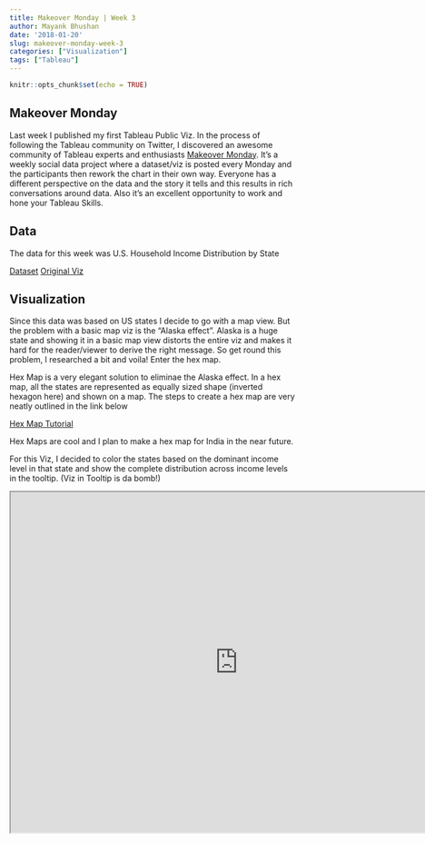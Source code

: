 ```yaml
---
title: Makeover Monday | Week 3
author: Mayank Bhushan
date: '2018-01-20'
slug: makeover-monday-week-3
categories: ["Visualization"]
tags: ["Tableau"]
---
```


```r
knitr::opts_chunk$set(echo = TRUE)
```

## Makeover Monday

Last week I published my first Tableau Public Viz. In the process of following the Tableau community on Twitter, I discovered an awesome community of Tableau experts and enthusiasts [Makeover Monday](http://www.makeovermonday.co.uk/). It's a weekly social data project where a dataset/viz is posted every Monday and the participants then rework the chart in their own way. Everyone has a different perspective on the data and the story it tells and this results in rich conversations around data. Also it's an excellent opportunity to work and hone your Tableau Skills.


## Data

The data for this week was U.S. Household Income Distribution by State

[Dataset](https://data.world/makeovermonday/2018-w-3-u-s-household-income-distribution-by-state)
[Original Viz](http://www.visualcapitalist.com/household-income-distribution-u-s-state/)

## Visualization

Since this data was based on US states I decide to go with a map view. But the problem with a basic map viz is the "Alaska effect". Alaska is a huge state and showing it in a basic map view distorts the entire viz and makes it hard for the reader/viewer to derive the right message.  So get round this problem, I researched a bit and voila! Enter the hex map.

Hex Map is a very elegant solution to eliminae the Alaska effect. In a hex map, all the states are represented as equally sized shape (inverted hexagon here) and shown on a map. The steps to create a hex map are very neatly outlined in the link  below 

[Hex Map Tutorial](https://www.tableau.com/about/blog/2017/1/viz-whiz-hex-tile-maps-64713)

Hex Maps are cool and I plan to make a hex map for India in the near future.

For this Viz, I decided to color the states based on the dominant income level in that state and show the complete distribution across income levels in the tooltip. (Viz in Tooltip is da bomb!)

<iframe align = "center" width = "800" height = "600" src="https://public.tableau.com/views/USHouseholdIncomeDistributionbyState/Dashboard1?:showVizHome=no&:embed=true"/>



